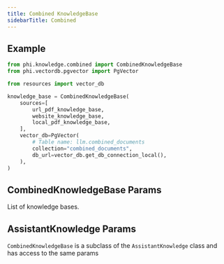 ```yaml
---
title: Combined KnowledgeBase
sidebarTitle: Combined
---
```


## Example

```python knowledge_base.py
from phi.knowledge.combined import CombinedKnowledgeBase
from phi.vectordb.pgvector import PgVector

from resources import vector_db

knowledge_base = CombinedKnowledgeBase(
    sources=[
        url_pdf_knowledge_base,
        website_knowledge_base,
        local_pdf_knowledge_base,
    ],
    vector_db=PgVector(
        # Table name: llm.combined_documents
        collection="combined_documents",
        db_url=vector_db.get_db_connection_local(),
    ),
)
```

## CombinedKnowledgeBase Params

<ResponseField name="sources" type="List[AssistantKnowledge]">
  List of knowledge bases.
</ResponseField>

## AssistantKnowledge Params

`CombinedKnowledgeBase` is a subclass of the `AssistantKnowledge` class and has access to the same params

<Snippet file="kb-base-reference.mdx" />
